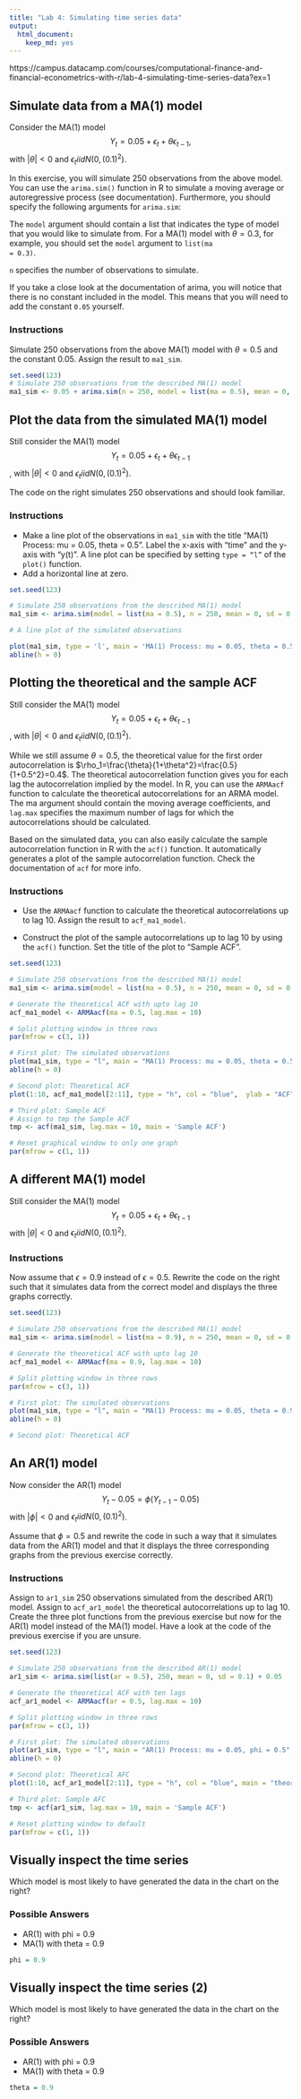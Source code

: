 ```yaml
---
title: "Lab 4: Simulating time series data"
output: 
  html_document: 
    keep_md: yes
---
```


https://campus.datacamp.com/courses/computational-finance-and-financial-econometrics-with-r/lab-4-simulating-time-series-data?ex=1

## Simulate data from a MA(1) model

Consider the MA(1) model
$$Y_t=0.05+\epsilon_t+\theta\epsilon_{t-1},$$
with $|\theta|<0$ and $\epsilon_t iid N(0,(0.1)^2)$.

In this exercise, you will simulate 250 observations from the above model. You can use the <code>arima.sim()</code> function in R to simulate a moving average or autoregressive process (see documentation). Furthermore, you should specify the following arguments for <code>arima.sim</code>:

The <code>model</code> argument should contain a list that indicates the type of model that you would like to simulate from. For a MA(1) model with $\theta=0.3$, for example, you should set the <code>model</code> argument to <code>list(ma = 0.3)</code>.

<code>n</code> specifies the number of observations to simulate.

If you take a close look at the documentation of arima, you will notice that there is no constant included in the model. This means that you will need to add the constant <code>0.05</code> yourself.

### Instructions

Simulate 250 observations from the above MA(1) model with $\theta=0.5$ and the constant $0.05$. Assign the result to <code>ma1_sim</code>.

```r
set.seed(123)
# Simulate 250 observations from the described MA(1) model
ma1_sim <- 0.05 + arima.sim(n = 250, model = list(ma = 0.5), mean = 0, sd = 0.1)
```

## Plot the data from the simulated MA(1) model

Still consider the MA(1) model
$$Y_t=0.05+\epsilon_t+\theta\epsilon_{t-1}$$,
with $|\theta|<0$ and $\epsilon_t iid N(0,(0.1)^2)$.

The code on the right simulates 250 observations and should look familiar.

### Instructions

* Make a line plot of the observations in <code>ma1_sim</code> with the title "MA(1) Process: mu = 0.05, theta = 0.5". Label the x-axis with "time" and the y-axis with "y(t)". A line plot can be specified by setting <code>type = "l"</code> of the <code>plot()</code> function.
* Add a horizontal line at zero.

```r
set.seed(123)

# Simulate 250 observations from the described MA(1) model
ma1_sim <- arima.sim(model = list(ma = 0.5), n = 250, mean = 0, sd = 0.1) + 0.05

# A line plot of the simulated observations
```


```r
plot(ma1_sim, type = 'l', main = 'MA(1) Process: mu = 0.05, theta = 0.5', xlab = 'time', ylab = 'y(t)')
abline(h = 0)
```

## Plotting the theoretical and the sample ACF

Still consider the MA(1) model
$$Y_t=0.05+\epsilon_t+\theta\epsilon_{t-1}$$,
with $|\theta|<0$ and $\epsilon_t iid N(0,(0.1)^2)$.

While we still assume $\theta=0.5$, the theoretical value for the first order autocorrelation is $\rho_1=\frac{\theta}{1+\theta^2}=\frac{0.5}{1+0.5^2}=0.4$. The theoretical autocorrelation function gives you for each lag the autocorrelation implied by the model. In R, you can use the <code>ARMAacf</code> function to calculate the theoretical autocorrelations for an ARMA model. The ma argument should contain the moving average coefficients, and <code>lag.max</code> specifies the maximum number of lags for which the autocorrelations should be calculated.

Based on the simulated data, you can also easily calculate the sample autocorrelation function in R with the <code>acf()</code> function. It automatically generates a plot of the sample autocorrelation function. Check the documentation of <code>acf</code> for more info.

### Instructions

* Use the <code>ARMAacf</code> function to calculate the theoretical autocorrelations up to lag 10. Assign the result to <code>acf_ma1_model</code>.

* Construct the plot of the sample autocorrelations up to lag 10 by using the <code>acf()</code> function. Set the title of the plot to "Sample ACF".

```r
set.seed(123)

# Simulate 250 observations from the described MA(1) model
ma1_sim <- arima.sim(model = list(ma = 0.5), n = 250, mean = 0, sd = 0.1) + 0.05

# Generate the theoretical ACF with upto lag 10
acf_ma1_model <- ARMAacf(ma = 0.5, lag.max = 10)

# Split plotting window in three rows
par(mfrow = c(3, 1))

# First plot: The simulated observations
plot(ma1_sim, type = "l", main = "MA(1) Process: mu = 0.05, theta = 0.5", xlab = "time", ylab = "y(t)")
abline(h = 0)

# Second plot: Theoretical ACF
plot(1:10, acf_ma1_model[2:11], type = "h", col = "blue",  ylab = "ACF", main = "theoretical ACF")

# Third plot: Sample ACF
# Assign to tmp the Sample ACF
tmp <- acf(ma1_sim, lag.max = 10, main = 'Sample ACF')

# Reset graphical window to only one graph
par(mfrow = c(1, 1))
```

## A different MA(1) model

Still consider the MA(1) model
$$Y_t=0.05+\epsilon_t+\theta\epsilon_{t-1}$$
with $|\theta|<0$ and $\epsilon_t iid N(0,(0.1)^2)$.

### Instructions

Now assume that $\epsilon=0.9$ instead of $\epsilon=0.5$. Rewrite the code on the right such that it simulates data from the correct model and displays the three graphs correctly.

```r
set.seed(123)

# Simulate 250 observations from the described MA(1) model
ma1_sim <- arima.sim(model = list(ma = 0.9), n = 250, mean = 0, sd = 0.1) + 0.05

# Generate the theoretical ACF with upto lag 10
acf_ma1_model <- ARMAacf(ma = 0.9, lag.max = 10)

# Split plotting window in three rows
par(mfrow = c(3, 1))

# First plot: The simulated observations
plot(ma1_sim, type = "l", main = "MA(1) Process: mu = 0.05, theta = 0.9", xlab = "time", ylab = "y(t)")
abline(h = 0)

# Second plot: Theoretical ACF
```

## An AR(1) model

Now consider the AR(1) model
$$Y_t-0.05=\phi(Y_{t-1}-0.05)$$
with $|\phi|<0$ and $\epsilon_t iid N(0,(0.1)^2)$.

Assume that $\phi=0.5$ and rewrite the code in such a way that it simulates data from the AR(1) model and that it displays the three corresponding graphs from the previous exercise correctly.

### Instructions

Assign to <code>ar1_sim</code> 250 observations simulated from the described AR(1) model.
Assign to <code>acf_ar1_model</code> the theoretical autocorrelations up to lag 10.
Create the three plot functions from the previous exercise but now for the AR(1) model instead of the MA(1) model. Have a look at the code of the previous exercise if you are unsure.

```r
set.seed(123)

# Simulate 250 observations from the described AR(1) model
ar1_sim <- arima.sim(list(ar = 0.5), 250, mean = 0, sd = 0.1) + 0.05

# Generate the theoretical ACF with ten lags
acf_ar1_model <- ARMAacf(ar = 0.5, lag.max = 10)

# Split plotting window in three rows
par(mfrow = c(3, 1))

# First plot: The simulated observations
plot(ar1_sim, type = "l", main = "AR(1) Process: mu = 0.05, phi = 0.5", xlab = "time", ylab = "y(t)")
abline(h = 0)

# Second plot: Theoretical AFC
plot(1:10, acf_ar1_model[2:11], type = "h", col = "blue", main = "theoretical ACF")

# Third plot: Sample AFC
tmp <- acf(ar1_sim, lag.max = 10, main = 'Sample ACF')

# Reset plotting window to default
par(mfrow = c(1, 1))
```

## Visually inspect the time series

Which model is most likely to have generated the data in the chart on the right?

### Possible Answers

* AR(1) with phi = 0.9
* MA(1) with theta = 0.9

```r
phi = 0.9
```

## Visually inspect the time series (2)

Which model is most likely to have generated the data in the chart on the right?

### Possible Answers

* AR(1) with phi = 0.9
* MA(1) with theta = 0.9

```r
theta = 0.9
```
